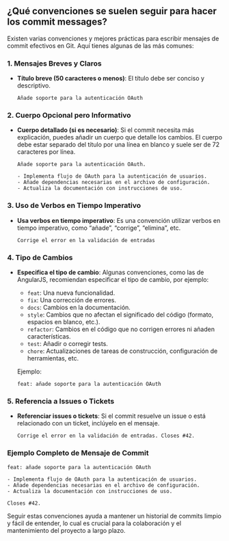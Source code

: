 ## ¿Qué convenciones se suelen seguir para hacer los commit messages?

Existen varias convenciones y mejores prácticas para escribir mensajes de commit efectivos en Git. Aquí tienes algunas de las más comunes:

### 1. Mensajes Breves y Claros

-   **Título breve (50 caracteres o menos)**: El título debe ser conciso y descriptivo.

    ```         
    Añade soporte para la autenticación OAuth
    ```

### 2. Cuerpo Opcional pero Informativo

-   **Cuerpo detallado (si es necesario)**: Si el commit necesita más explicación, puedes añadir un cuerpo que detalle los cambios. El cuerpo debe estar separado del título por una línea en blanco y suele ser de 72 caracteres por línea.

    ```         
    Añade soporte para la autenticación OAuth.

    - Implementa flujo de OAuth para la autenticación de usuarios.
    - Añade dependencias necesarias en el archivo de configuración.
    - Actualiza la documentación con instrucciones de uso.
    ```

### 3. Uso de Verbos en Tiempo Imperativo

-   **Usa verbos en tiempo imperativo**: Es una convención utilizar verbos en tiempo imperativo, como "añade", "corrige", "elimina", etc.

    ```         
    Corrige el error en la validación de entradas
    ```

### 4. Tipo de Cambios

-   **Especifica el tipo de cambio**: Algunas convenciones, como las de AngularJS, recomiendan especificar el tipo de cambio, por ejemplo:

    -   `feat`: Una nueva funcionalidad.
    -   `fix`: Una corrección de errores.
    -   `docs`: Cambios en la documentación.
    -   `style`: Cambios que no afectan el significado del código (formato, espacios en blanco, etc.).
    -   `refactor`: Cambios en el código que no corrigen errores ni añaden características.
    -   `test`: Añadir o corregir tests.
    -   `chore`: Actualizaciones de tareas de construcción, configuración de herramientas, etc.

    Ejemplo:

    ```         
    feat: añade soporte para la autenticación OAuth
    ```

### 5. Referencia a Issues o Tickets

-   **Referenciar issues o tickets**: Si el commit resuelve un issue o está relacionado con un ticket, inclúyelo en el mensaje.

    ```         
    Corrige el error en la validación de entradas. Closes #42.
    ```

### Ejemplo Completo de Mensaje de Commit

```         
feat: añade soporte para la autenticación OAuth

- Implementa flujo de OAuth para la autenticación de usuarios.
- Añade dependencias necesarias en el archivo de configuración.
- Actualiza la documentación con instrucciones de uso.

Closes #42.
```

Seguir estas convenciones ayuda a mantener un historial de commits limpio y fácil de entender, lo cual es crucial para la colaboración y el mantenimiento del proyecto a largo plazo.
